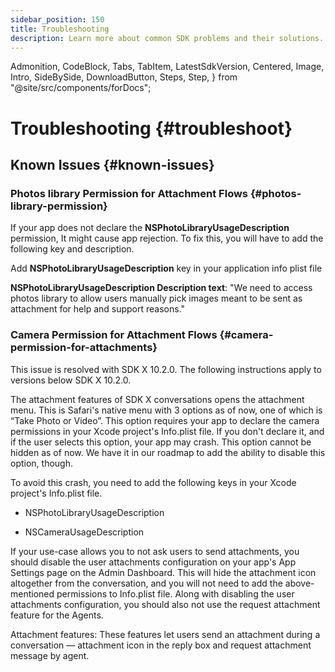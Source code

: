 ```yaml
---
sidebar_position: 150
title: Troubleshooting
description: Learn more about common SDK problems and their solutions.
---
```


  Admonition,
  CodeBlock,
  Tabs,
  TabItem,
  LatestSdkVersion,
  Centered,
  Image,
  Intro,
  SideBySide,
  DownloadButton,
  Steps,
  Step,
} from "@site/src/components/forDocs";

# Troubleshooting {#troubleshoot}

## Known Issues {#known-issues}

### Photos library Permission for Attachment Flows {#photos-library-permission}

If your app does not declare the **NSPhotoLibraryUsageDescription** permission, It might cause app rejection. To fix this, you will have to add the following key and description.

Add **NSPhotoLibraryUsageDescription** key in your application info plist file

**NSPhotoLibraryUsageDescription Description text**: "We need to access photos library to allow users manually pick images meant to be sent as attachment for help and support reasons."

### Camera Permission for Attachment Flows {#camera-permission-for-attachments}

<Admonition type="info" title="Note">

This issue is resolved with SDK X 10.2.0. The following instructions apply to versions below SDK X 10.2.0.

</Admonition>

The attachment features of SDK X conversations opens the attachment menu. This is Safari's native menu with 3 options as of now, one of which is “Take Photo or Video”. This option requires your app to declare the camera permissions in your Xcode project's Info.plist file. If you don't declare it, and if the user selects this option, your app may crash. This option cannot be hidden as of now. We have it in our roadmap to add the ability to disable this option, though.

To avoid this crash, you need to add the following keys in your Xcode project's Info.plist file.

- NSPhotoLibraryUsageDescription

- NSCameraUsageDescription

If your use-case allows you to not ask users to send attachments, you should disable the user attachments configuration on your app's App Settings page on the Admin Dashboard. This will hide the attachment icon altogether from the conversation, and you will not need to add the above-mentioned permissions to Info.plist file. Along with disabling the user attachments configuration, you should also not use the request attachment feature for the Agents.

<Admonition type="info" title="Note">

Attachment features: These features let users send an attachment during a conversation — attachment icon in the reply box and request attachment message by agent.

</Admonition>

